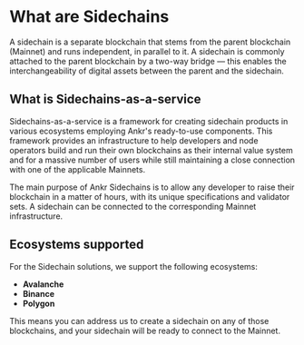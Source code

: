 # What are Sidechains

A sidechain is a separate blockchain that stems from the parent blockchain (Mainnet) and runs independent, in parallel to it.
A sidechain is commonly attached to the parent blockchain by a two-way bridge — this enables the interchangeability of digital assets between the parent and the sidechain.

## What is Sidechains-as-a-service

Sidechains-as-a-service is a framework for creating sidechain products in various ecosystems employing Ankr's ready-to-use components. This framework provides an infrastructure to help developers and node operators build and run their own blockchains as their internal value system and for a massive number of users while still maintaining a close connection with one of the applicable Mainnets.

The main purpose of Ankr Sidechains is to allow any developer to raise their blockchain in a matter of hours, with its unique specifications and validator sets. A sidechain can be connected to the corresponding Mainnet infrastructure.

## Ecosystems supported

For the Sidechain solutions, we support the following ecosystems:

  * **Avalanche**
  * **Binance**
  * **Polygon**

This means you can address us to create a sidechain on any of those blockchains, and your sidechain will be ready to connect to the Mainnet.